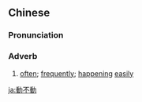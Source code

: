 {{also|动不动}}
==Chinese==
{{zh-forms|s=动不动}}

===Pronunciation===
{{zh-pron
|m=dòng不dòng
|c=dung6 bat1 dung6
|cat=adv
}}

===Adverb===
{{zh-adv}}

# {{lb|zh|usually of something undesirable}} [[often]]; [[frequently]]; [[happening]] [[easily]]

[[ja:動不動]]